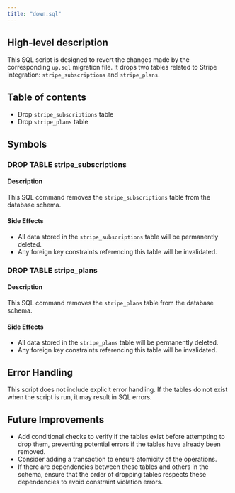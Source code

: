 ```yaml
---
title: "down.sql"
---
```


## High-level description
This SQL script is designed to revert the changes made by the corresponding `up.sql` migration file. It drops two tables related to Stripe integration: `stripe_subscriptions` and `stripe_plans`.

## Table of contents
- Drop `stripe_subscriptions` table
- Drop `stripe_plans` table

## Symbols

### DROP TABLE stripe_subscriptions
#### Description
This SQL command removes the `stripe_subscriptions` table from the database schema.

#### Side Effects
- All data stored in the `stripe_subscriptions` table will be permanently deleted.
- Any foreign key constraints referencing this table will be invalidated.

### DROP TABLE stripe_plans
#### Description
This SQL command removes the `stripe_plans` table from the database schema.

#### Side Effects
- All data stored in the `stripe_plans` table will be permanently deleted.
- Any foreign key constraints referencing this table will be invalidated.

## Error Handling
This script does not include explicit error handling. If the tables do not exist when the script is run, it may result in SQL errors.

## Future Improvements
- Add conditional checks to verify if the tables exist before attempting to drop them, preventing potential errors if the tables have already been removed.
- Consider adding a transaction to ensure atomicity of the operations.
- If there are dependencies between these tables and others in the schema, ensure that the order of dropping tables respects these dependencies to avoid constraint violation errors.